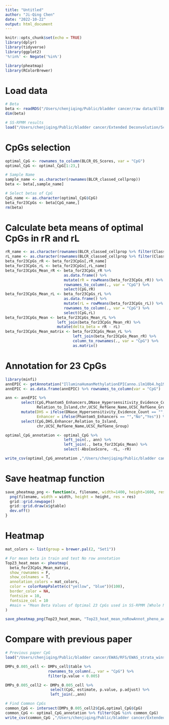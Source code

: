```yaml
---
title: "Untitled"
author: "Ji-Qing Chen"
date: "2022-10-22"
output: html_document
---
```


```r
knitr::opts_chunk$set(echo = TRUE)
library(dplyr)
library(tidyverse)
library(ggplot2)
'%!in%' <- Negate('%in%')

library(pheatmap)
library(RColorBrewer)
```

# Load data
```r
# Beta
beta <- readRDS("/Users/chenjiqing/Public/bladder cancer/raw data/AllBC_Combat_Betas2.rds")
dim(beta)

# SS-RPMM results
load("/Users/chenjiqing/Public/bladder cancer/Extended Deconvolution/Script/SS_RPMM/BLCR_classed_cellprop_3FoldCross_pheno_acc.RData")
```

# CpGs selection
```r
optimal_CpG <- rownames_to_column(BLCR_OS_Scores, var = "CpG")
optimal_CpG <- optimal_CpG[1:23,]

# Sample Name
sample_name <- as.character(rownames(BLCR_classed_cellprop))
beta <- beta[,sample_name]

# Select betas of CpG
CpG_name <- as.character(optimal_CpG$CpG)
beta_for23CpGs <- beta[CpG_name,]
rm(beta)
```

# Calculate beta means of optimal CpGs in rR and rL
```r
rR_name <- as.character(rownames(BLCR_classed_cellprop %>% filter(Class == "rR")))
rL_name <- as.character(rownames(BLCR_classed_cellprop %>% filter(Class == "rL")))
beta_for23CpGs_rR <- beta_for23CpGs[,rR_name]
beta_for23CpGs_rL <- beta_for23CpGs[,rL_name]
beta_for23CpGs_Mean_rR <- beta_for23CpGs_rR %>%
                          as.data.frame() %>%
                          mutate(rR = rowMeans(beta_for23CpGs_rR)) %>%
                          rownames_to_column(., var = "CpG") %>%
                          select(CpG,rR)
beta_for23CpGs_Mean_rL <- beta_for23CpGs_rL %>%
                          as.data.frame() %>%
                          mutate(rL = rowMeans(beta_for23CpGs_rL)) %>%
                          rownames_to_column(., var = "CpG") %>%
                          select(CpG,rL)
beta_for23CpGs_Mean <- beta_for23CpGs_Mean_rL %>%
                       left_join(beta_for23CpGs_Mean_rR) %>%
                       mutate(delta_beta = rR - rL)
beta_for23CpGs_Mean_matrix <- beta_for23CpGs_Mean_rL %>%
                              left_join(beta_for23CpGs_Mean_rR) %>%
                              column_to_rownames(., var = "CpG") %>%
                              as.matrix()
```

# Annotation for 23 CpGs
```r
library(minfi)
annEPIC <- getAnnotation("IlluminaHumanMethylationEPICanno.ilm10b4.hg19")
annEPIC <- as.data.frame(annEPIC) %>% rownames_to_column(var = "CpG")

ann <- annEPIC %>% 
       select(CpG,Phantom5_Enhancers,DNase_Hypersensitivity_Evidence_Count,
              Relation_to_Island,chr,UCSC_RefGene_Name,UCSC_RefGene_Group) %>%
       mutate(DHS = ifelse(DNase_Hypersensitivity_Evidence_Count == "","No","Yes"),
              Enhancer = ifelse(Phantom5_Enhancers == "","No","Yes")) %>%
       select(CpG,DHS,Enhancer,Relation_to_Island,
              chr,UCSC_RefGene_Name,UCSC_RefGene_Group)

optimal_CpG_annotation <- optimal_CpG %>% 
                          left_join(., ann) %>%
                          left_join(., beta_for23CpGs_Mean) %>%
                          select(-AbsCoxScore, -rL, -rR)

write_csv(optimal_CpG_annotation ,"/Users/chenjiqing/Public/bladder cancer/Extended Deconvolution/Script/SS_RPMM/optimal_23CpG_annotation_pheno_acc.csv")
```

# Save heatmap function
```r
save_pheatmap_png <- function(x, filename, width=1400, height=1600, res = 150) {
  png(filename, width = width, height = height, res = res)
  grid::grid.newpage()
  grid::grid.draw(x$gtable)
  dev.off()
}
```

# Heatmap
```r
mat_colors <- list(group = brewer.pal(2, "Set1"))

# For mean beta in train and test No row annotation
Top23_heat_mean <- pheatmap(
  beta_for23CpGs_Mean_matrix,
  show_rownames = F, 
  show_colnames = T,
  annotation_colors = mat_colors,
  color = colorRampPalette(c("yellow", "blue"))(100), 
  border_color = NA,
  fontsize = 10, 
  fontsize_col = 10
  #main = "Mean Beta Values of Optimal 23 CpGs used in SS-RPMM [Whole NMIBC]"
)

save_pheatmap_png(Top23_heat_mean, "Top23_heat_mean_noRowAnnot_pheno_acc")
```

# Compare with previous paper
```r
# Previous paper CpG
load("/Users/chenjiqing/Public/bladder cancer/EWAS/RFS/EWAS_strata_winsor.RData")

DMPs_0.005_cell <- DMPs_cell$table %>%
                   rownames_to_column(., var = "CpG") %>%
                   filter(p.value < 0.005)

DMPs_0.005_cell2 <- DMPs_0.005_cell %>%
                    select(CpG, estimate, p.value, p.adjust) %>%
                    left_join(.,ann)

# Find Common CpGs
common_CpG <- intersect(DMPs_0.005_cell2$CpG,optimal_CpG$CpG)
common_CpG <- optimal_CpG_annotation %>% filter(CpG %in% common_CpG)
write_csv(common_CpG ,"/Users/chenjiqing/Public/bladder cancer/Extended Deconvolution/Manuscript/Figures and Tables/Additional File 2_pheno_acc.csv")
```


